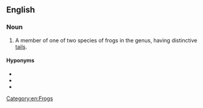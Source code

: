 ==English==
{{rfi|en}}
{{wikipedia}}
{{wikispecies|Ascaphus}}

===Noun===
{{en-noun}}

# A member of one of two species of frogs in the {{taxlink|Ascaphus|genus|noshow=1}} genus, having distinctive [[tails]].

====Hyponyms====
* {{vern|coastal tailed frog}}
* {{vern|Rocky Mountain tailed frog}}
* {{vern|American tailed frog}}

[[Category:en:Frogs]]